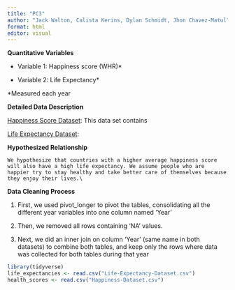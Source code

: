 ```yaml
---
title: "PC3"
author: "Jack Walton, Calista Kerins, Dylan Schmidt, Jhon Chavez-Matul"
format: html
editor: visual
---
```


**Quantitative Variables**

-   Variable 1: Happiness score (WHR)\*

-   Variable 2: Life Expectancy\*

\*Measured each year\

**Detailed Data Description**

[Happiness Score Dataset](https://docs.google.com/spreadsheets/d/1ll4dtbYCDKWzqIfpC5ZXYdxIyjZ8lKnEyWHQI4a_yM0/edit#gid=501532268): This data set contains 

[Life Expectancy Dataset](https://docs.google.com/spreadsheets/d/1RehxZjXd7_rG8v2pJYV6aY0J3LAsgUPDQnbY4dRdiSs/edit#gid=501532268): 

**Hypothesized Relationship**

	We hypothesize that countries with a higher average happiness score will also have a high life expectancy. We assume people who are happier try to stay healthy and take better care of themselves because they enjoy their lives.\

**Data Cleaning Process**

1.  First, we used pivot_longer to pivot the tables, consolidating all the different year variables into one column named ‘Year’

2.  Then, we removed all rows containing ‘NA’ values.

3.  Next, we did an inner join on column ‘Year’ (same name in both datasets) to combine both tables, and keep only the rows where data was collected for both tables during that year

```r
library(tidyverse)
life_expectancies <- read.csv("Life-Expectancy-Dataset.csv")
health_scores <- read.csv("Happiness-Dataset.csv")
```
